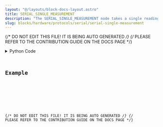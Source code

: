 ```yaml
---
layout: "@/layouts/block-docs-layout.astro"
title: SERIAL_SINGLE_MEASUREMENT
description: "The SERIAL_SINGLE_MEASUREMENT node takes a single reading of data from an Arduino or a similar serial device."
slug: blocks/hardware/protocols/serial/serial-single-measurement
---
```


{/* DO NOT EDIT THIS FILE! IT IS BEING AUTO GENERATED */}
{/* PLEASE REFER TO THE CONTRIBUTION GUIDE ON THE DOCS PAGE */}


<PythonDocsDisplay docstring={docstring} />
<details>
<summary>Python Code</summary>



<Code code={pythonCode} lang="py" wrap theme="dracula" />

[Find this Flojoy Block on GitHub](https://github.com/flojoy-ai/blocks/blob/main/blocks/HARDWARE/PROTOCOLS/SERIAL/SERIAL_SINGLE_MEASUREMENT/SERIAL_SINGLE_MEASUREMENT.py)

</details>

## Example


<GetHelpWidget />


<AppDisplay app={app} blockName="SERIAL_SINGLE_MEASUREMENT" client:visible />


<Example />

{/* DO NOT EDIT THIS FILE! IT IS BEING AUTO GENERATED */}
{/* PLEASE REFER TO THE CONTRIBUTION GUIDE ON THE DOCS PAGE */}
